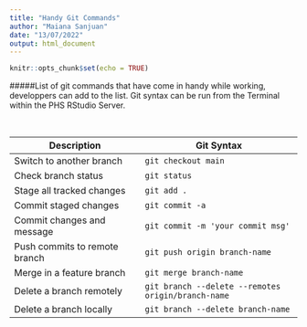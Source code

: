 ```yaml
---
title: "Handy Git Commands"
author: "Maiana Sanjuan"
date: "13/07/2022"
output: html_document
---
```


```r
knitr::opts_chunk$set(echo = TRUE)
```

#####List of git commands that have come in handy while working, developpers can add to the list. Git syntax can be run from the Terminal within the PHS RStudio Server.

&nbsp;

Description | Git Syntax
----------- | -------------
Switch to another branch | `git checkout main`
Check branch status | `git status`
Stage all tracked changes | `git add .`
Commit staged changes | `git commit -a`
Commit changes and message | `git commit -m 'your commit msg'`
Push commits to remote branch | `git push origin branch-name`
Merge in a feature branch | `git merge branch-name`
Delete a branch remotely | `git branch --delete --remotes origin/branch-name`
Delete a branch locally | `git branch --delete branch-name`